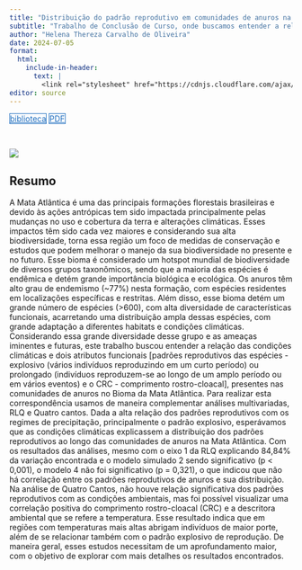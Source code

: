 ```yaml
---
title: "Distribuição do padrão reprodutivo em comunidades de anuros na Mata Atlântica"
subtitle: "Trabalho de Conclusão de Curso, onde buscamos entender a relação das condições climáticas e dois atributos funcionais reprodutivos das espécies (explosivo e prolongado) em comunidades de anuros no Bioma da Mata Atlântica."
author: "Helena Thereza Carvalho de Oliveira"
date: 2024-07-05
format:
  html:
    include-in-header: 
      text: |
        <link rel="stylesheet" href="https://cdnjs.cloudflare.com/ajax/libs/font-awesome/6.5.0/css/all.min.css">
editor: source
---
```


<div class="mt-4 d-flex flex-row flex-wrap gap-1 justify-content-left justify-content-sm-start" role="group" aria-label="Links">
  <a href="https://repositorio.unesp.br/handle/11449/214578" class="btn btn-custom text-capitalize" target="_blank"><i class="fas fa-graduation-cap me-1"></i>biblioteca</a>
  <a href="/publications/2021-oliveira.pdf" class="btn btn-custom text-capitalize" target="_blank"><i class="bi bi-file-earmark-pdf me-1"></i>PDF</a>
</div>

<style>
  .btn-custom {
    background-color: white;
    border: 1px solid #1c6cbe; /* Borda azul */
    color: #1c6cbe; /* Texto azul */
    transition: background-color 0.3s, color 0.3s;
  }
  .btn-custom:hover {
    background-color: #1c6cbe; /* Cor de fundo azul ao passar o mouse */
    color: white; /* Texto branco */
  }
</style>

<br> 

![](featured.jpg)

## Resumo

A Mata Atlântica é uma das principais formações florestais brasileiras e devido às ações antrópicas tem sido impactada principalmente pelas mudanças no uso e cobertura da terra e alterações climáticas. Esses impactos têm sido cada vez maiores e considerando sua alta biodiversidade, torna essa região um foco de medidas de conservação e estudos que podem melhorar o manejo da sua biodiversidade no presente e no futuro. Esse bioma é considerado um hotspot mundial de biodiversidade de diversos grupos taxonômicos, sendo que a maioria das espécies é endêmica e detém grande importância biológica e ecológica. Os anuros têm alto grau de endemismo (\~77%) nesta formação, com espécies residentes em localizações específicas e restritas. Além disso, esse bioma detém um grande número de espécies (\>600), com alta diversidade de características funcionais, acarretando uma distribuição ampla dessas espécies, com grande adaptação a diferentes habitats e condições climáticas. Considerando essa grande diversidade desse grupo e as ameaças iminentes e futuras, este trabalho buscou entender a relação das condições climáticas e dois atributos funcionais [padrões reprodutivos das espécies - explosivo (vários indivíduos reproduzindo em um curto período) ou prolongado (indivíduos reproduzem-se ao longo de um amplo período ou em vários eventos) e o CRC - comprimento rostro-cloacal], presentes nas comunidades de anuros no Bioma da Mata Atlântica. Para realizar esta correspondência usamos de maneira complementar análises multivariadas, RLQ e Quatro cantos. Dada a alta relação dos padrões reprodutivos com os regimes de precipitação, principalmente o padrão explosivo, esperávamos que as condições climáticas explicassem a distribuição dos padrões reprodutivos ao longo das comunidades de anuros na Mata Atlântica. Com os resultados das análises, mesmo com o eixo 1 da RLQ explicando 84,84% da variação encontrada e o modelo simulado 2 sendo significativo (p \< 0,001), o modelo 4 não foi significativo (p = 0,321), o que indicou que não há correlação entre os padrões reprodutivos de anuros e sua distribuição. Na análise de Quatro Cantos, não houve relação significativa dos padrões reprodutivos com as condições ambientais, mas foi possível visualizar uma correlação positiva do comprimento rostro-cloacal (CRC) e a descritora ambiental que se refere a temperatura. Esse resultado indica que em regiões com temperaturas mais altas abrigam indivíduos de maior porte, além de se relacionar também com o padrão explosivo de reprodução. De maneira geral, esses estudos necessitam de um aprofundamento maior, com o objetivo de explorar com mais detalhes os resultados encontrados.
